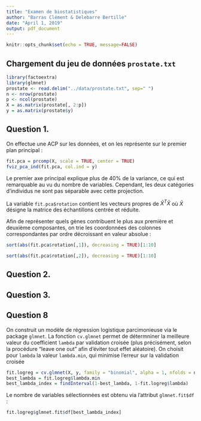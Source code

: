 ```yaml
---
title: "Examen de biostatistiques"
author: "Barras Clément & Delebarre Bertille"
date: "April 1, 2019"
output: pdf_document
---
```


```r
knitr::opts_chunk$set(echo = TRUE, message=FALSE)
```

## Chargement du jeu de données `prostate.txt`

```r
library(factoextra)
library(glmnet)
prostate <- read.delim("../data/prostate.txt", sep=" ")
n <- nrow(prostate)
p <- ncol(prostate)
X = as.matrix(prostate[, 2:p])
y = as.matrix(prostate$y)
```

## Question 1.

On effectue une ACP sur les données, et on les représente sur le premier plan principal :

```r
fit.pca = prcomp(X, scale = TRUE, center = TRUE)
fviz_pca_ind(fit.pca, col.ind = y)
```

Le premier axe principal explique plus de $40\%$ de la variance, ce qui est remarquable au vu du nombre de variables.
Cependant, les deux catégories d'individus ne sont pas séparable avec cette projection.

La variable `fit.pca$rotation` contient les vecteurs propres de $\bar{X}^T\bar{X}$ où $\bar{X}$ désigne la matrice des échantillons centrée et réduite.

Afin de représenter quels gènes contribuent le plus aux première et deuxième composantes, on trie les coordonnées des colonnes correspondantes par ordre décroissant en valeur absolue :

```r
sort(abs(fit.pca$rotation[,1]), decreasing = TRUE)[1:10]
```
```r
sort(abs(fit.pca$rotation[,2]), decreasing = TRUE)[1:10]
```

## Question 2.

## Question 3.

<!-- $cov(\textbf{Xa}, \textbf{y}) = \textbf{X}cov(\textbf{a}, \textbf{y}) = \textbf{X}\mathbb{E}[\textbf{ay}^T]$ car $y$ est centrée. -->
<!-- $cov(\textbf{Xa}, \textbf{y}) = \frac{1}{n}\langle \textbf{Xa}\mid \textbf{y}\rangle = \frac{1}{n}\langle \textbf{X}^T\textbf{y}\mid \textbf{a}\rangle$ -->
<!-- Et on sait que $\nabla_{\textbf{a}} cov(\textbf{Xa}, \textbf{y}) = \frac{1}{n}\textbf{X}^T\textbf{y}$. -->

<!-- Ce problème est équivalent à la minimisation de $-cov(\textbf{Xa}, \textbf{y})$ selon $\textbf{a}$, avec  $\textbf{a}$ dans un compact (intersection de fermés bornés en dimension finie). Or toute fonction continue sur un compact atteint ses bornes, donc le problème admet une solution $\textbf{a}^*$ (on ne sait pas si elle est unique). -->
<!-- En notant $\textbf{b} = \frac{1}{n}\textbf{X}^T\textbf{y}$, le Lagrangien du problème s'écrit  :  -->
<!-- $\mathcal{L}(\textbf{a}, \lambda, \mu) = -\textbf{b}^T\textbf{a} + \lambda(\sum_{j = 1}^{p}|\textbf{a}_j| - s) + \frac{\mu}{2}(\langle \textbf{a}\mid \textbf{a}\rangle - 1)$, avec $\lambda > 0$. -->
<!-- La fonction valeur absolue n'est pas différentiable en $0$, mais on peut considérer son sous-gradient, qui est $\{1\}$ pour $x>0$, $\{-1\}$ pour $x<0$ et $[-1, 1]$ pour $x = 0$. Soit $s_i$ le sous gradient de la fonction valeur absolue évaluée en $a_i$. -->

<!-- Une condition nécessaire que doit respecter la solution est : -->

<!-- $\forall i \in [| 1, p|], 0 \in \partial_{a_i} \mathcal{L}(\textbf{a}, \lambda, \mu) = -b_i + \lambda s_i +\mu a_i$ -->
<!-- Supposons $\mu \neq 0$. -->


<!-- ### Cas 1: $\mid \frac{b_i}{\mu}\mid > \mid\frac{\lambda}{\mu}\mid$ -->


<!-- $\nabla_{\mu} \mathcal{L}(\textbf{a}, \lambda. \mu) = 0 \Longrightarrow 2\mu\textbf{a} = 1$ -->
<!-- $\nabla_{\textbf{a}} \mathcal{L}(\textbf{a}, \lambda. \mu) = \frac{1}{n}\textbf{X}^T\textbf{y} + \lambda signe(\textbf{a}) + 2\mu\textbf{a}$ -->
<!-- $\lambda >0$ -->
<!-- $\frac{1}{n}\textbf{X}^T\textbf{y} + \lambda \frac{|a_i|}{a_i} = 0$ -->
<!-- $\frac{1}{n}[\textbf{X}^T\textbf{y}]_i + \lambda signe(a_i) = 0$ -->
<!-- Si $signe(\frac{1}{n}[\textbf{X}^T\textbf{y}]_i) = signe(a_i)$ pas de sol -->
<!-- Si  -->

<!-- $\frac{1}{n}\sum_{i = 1}^{n}[\textbf{Xa}]_i\textbf{y}_i = \frac{1}{n}\sum_{i = 1}^{n}\sum_{j = 1}^{p}\textbf{X}_{i, j}\textbf{a}_j\textbf{y}_i$ -->

## Question 8

On construit un modèle de régression logistique parcimonieuse via le package `glmnet`.
La fonction `cv.glmnet` permet de détermniner la meilleure valeur du coefficient `lambda` par validation croisée (plus précisément, selon la procédure "leave one out" afin d'éviter tout effet aléatoire). 
On choisit pour `lambda` la valeur `lambda.min`, qui minimise l'erreur sur la validation croisée
```r
fit.logreg = cv.glmnet(X, y, family = "binomial", alpha = 1, nfolds = n, grouped = FALSE)
best_lambda = fit.logreg$lambda.min
best_lambda_index = findInterval(1-best_lambda, 1-fit.logreg$lambda)
```

Le nombre de variables sélectionnées est obtenu via l'attribut `glmnet.fit$df` :
```r
fit.logreg$glmnet.fit$df[best_lambda_index]
```
